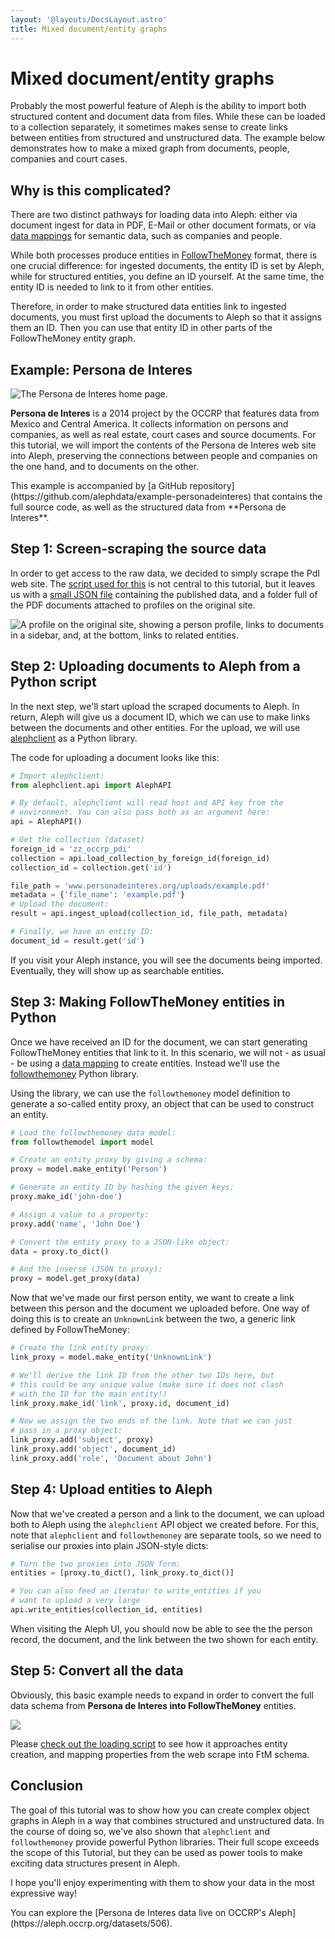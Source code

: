 ```yaml
---
layout: '@layouts/DocsLayout.astro'
title: Mixed document/entity graphs
---
```


# Mixed document/entity graphs

Probably the most powerful feature of Aleph is the ability to import both structured content and document data from files. While these can be loaded to a collection separately, it sometimes makes sense to create links between entities from structured and unstructured data. The example below demonstrates how to make a mixed graph from documents, people, companies and court cases.

## Why is this complicated?

There are two distinct pathways for loading data into Aleph: either via document ingest for data in PDF, E-Mail or other document formats, or via [data mappings](/developers/mappings) for semantic data, such as companies and people.

While both processes produce entities in [FollowTheMoney](/developers/followthemoney/) format, there is one crucial difference: for ingested documents, the entity ID is set by Aleph, while for structured entities, you define an ID yourself. At the same time, the entity ID is needed to link to it from other entities.

Therefore, in order to make structured data entities link to ingested documents, you must first upload the documents to Aleph so that it assigns them an ID. Then you can use that entity ID in other parts of the FollowTheMoney entity graph.

## Example: Persona de Interes

![The Persona de Interes home page.](</assets/Screenshot 2020-04-10 at 11.43.09.png>)

**Persona de Interes** is a 2014 project by the OCCRP that features data from Mexico and Central America. It collects information on persons and companies, as well as real estate, court cases and source documents. For this tutorial, we will import the contents of the Persona de Interes web site into Aleph, preserving the connections between people and companies on the one hand, and to documents on the other.

<Callout>
  This example is accompanied by [a GitHub
  repository](https://github.com/alephdata/example-personadeinteres) that
  contains the full source code, as well as the structured data from **Persona
  de Interes**.
</Callout>

## Step 1: Screen-scraping the source data

In order to get access to the raw data, we decided to simply scrape the PdI web site. The [script used for this](https://github.com/alephdata/example-personadeinteres/blob/master/parse.py) is not central to this tutorial, but it leaves us with a [small JSON file](https://github.com/alephdata/example-personadeinteres/blob/master/pdi.json) containing the published data, and a folder full of the PDF documents attached to profiles on the original site.

![A profile on the original site, showing a person profile, links to documents in a sidebar, and, at the bottom, links to related entities.](</assets/Screenshot 2020-04-10 at 11.49.47.png>)

## Step 2: Uploading documents to Aleph from a Python script

In the next step, we'll start upload the scraped documents to Aleph. In return, Aleph will give us a document ID, which we can use to make links between the documents and other entities. For the upload, we will use [alephclient](/developers/alephclient) as a Python library.

The code for uploading a document looks like this:

```python
# Import alephclient:
from alephclient.api import AlephAPI

# By default, alephclient will read host and API key from the
# environment. You can also pass both as an argument here:
api = AlephAPI()

# Get the collection (dataset)
foreign_id = 'zz_occrp_pdi'
collection = api.load_collection_by_foreign_id(foreign_id)
collection_id = collection.get('id')

file_path = 'www.personadeinteres.org/uploads/example.pdf'
metadata = {'file_name': 'example.pdf'}
# Upload the document:
result = api.ingest_upload(collection_id, file_path, metadata)

# Finally, we have an entity ID:
document_id = result.get('id')
```

If you visit your Aleph instance, you will see the documents being imported. Eventually, they will show up as searchable entities.

## Step 3: Making FollowTheMoney entities in Python

Once we have received an ID for the document, we can start generating FollowTheMoney entities that link to it. In this scenario, we will not - as usual - be using a [data mapping](/developers/mappings) to create entities. Instead we'll use the [followthemoney](/developers/followthemoney/ftm) Python library.

Using the library, we can use the `followthemoney` model definition to generate a so-called entity proxy, an object that can be used to construct an entity.

```python
# Load the followthemoney data model:
from followthemodel import model

# Create an entity proxy by giving a schema:
proxy = model.make_entity('Person')

# Generate an entity ID by hashing the given keys:
proxy.make_id('john-doe')

# Assign a value to a property:
proxy.add('name', 'John Doe')

# Convert the entity proxy to a JSON-like object:
data = proxy.to_dict()

# And the inverse (JSON to proxy):
proxy = model.get_proxy(data)
```

Now that we've made our first person entity, we want to create a link between this person and the document we uploaded before. One way of doing this is to create an `UnknownLink` between the two, a generic link defined by FollowTheMoney:

```python
# Create the link entity proxy:
link_proxy = model.make_entity('UnknownLink')

# We'll derive the link ID from the other two IDs here, but
# this could be any unique value (make sure it does not clash
# with the ID for the main entity!)
link_proxy.make_id('link', proxy.id, document_id)

# Now we assign the two ends of the link. Note that we can just
# pass in a proxy object:
link_proxy.add('subject', proxy)
link_proxy.add('object', document_id)
link_proxy.add('role', 'Document about John')
```

## Step 4: Upload entities to Aleph

Now that we've created a person and a link to the document, we can upload both to Aleph using the `alephclient` API object we created before. For this, note that `alephclient` and `followthemoney` are separate tools, so we need to serialise our proxies into plain JSON-style dicts:

```python
# Turn the two proxies into JSON form:
entities = [proxy.to_dict(), link_proxy.to_dict()]

# You can also feed an iterator to write_entities if you
# want to upload a very large
api.write_entities(collection_id, entities)
```

When visiting the Aleph UI, you should now be able to see the the person record, the document, and the link between the two shown for each entity.

## Step 5: Convert all the data

Obviously, this basic example needs to expand in order to convert the full data schema from **Persona de Interes into FollowTheMoney** entities.

![](/assets/13d3b67dea7b2e1ce4e009bf70c2c819.jpg)

Please [check out the loading script](https://github.com/alephdata/example-personadeinteres/blob/master/load.py) to see how it approaches entity creation, and mapping properties from the web scrape into FtM schema.

## Conclusion

The goal of this tutorial was to show how you can create complex object graphs in Aleph in a way that combines structured and unstructured data. In the course of doing so, we've also shown that `alephclient` and `followthemoney` provide powerful Python libraries. Their full scope exceeds the scope of this Tutorial, but they can be used as power tools to make exciting data structures present in Aleph.

I hope you'll enjoy experimenting with them to show your data in the most expressive way!

<Callout>
  You can explore the [Persona de Interes data live on OCCRP's
  Aleph](https://aleph.occrp.org/datasets/506).
</Callout>

